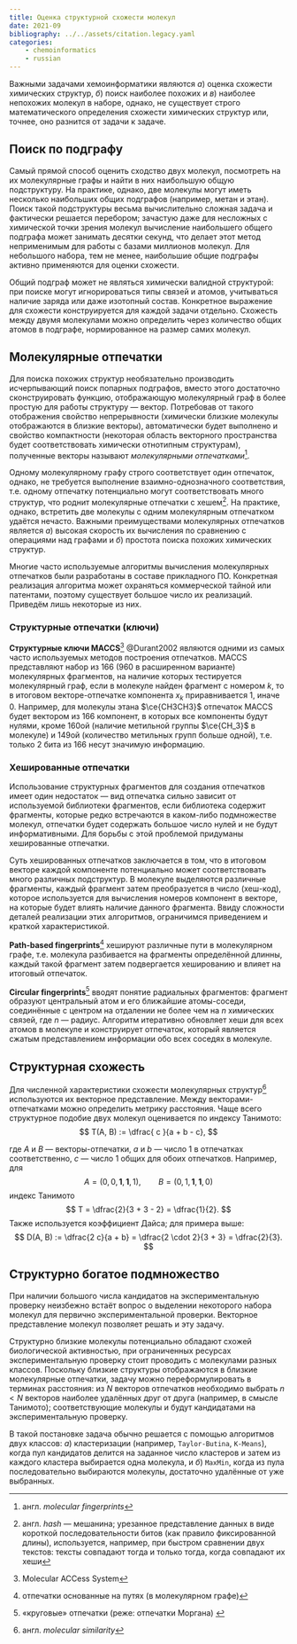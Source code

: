 ```yaml
---
title: Оценка структурной схожести молекул
date: 2021-09
bibliography: ../../assets/citation.legacy.yaml
categories:
    - chemoinformatics
    - russian
---
```


Важными задачами хемоинформатики являются _а_) оценка схожести химических структур, _б_) поиск наиболее похожих и _в_) наиболее непохожих молекул в наборе, однако, не существует строго математического определения схожести химических структур или, точнее, оно разнится от задачи к задаче.

## Поиск по подграфу

Самый прямой способ оценить сходство двух молекул, посмотреть на их молекулярные графы и найти в них наибольшую общую подструктуру. На практике, однако, две молекулы могут иметь несколько наибольших общих подграфов (например, метан и этан). Поиск такой подструктуры весьма вычислительно сложная задача и фактически решается перебором; зачастую даже для несложных с химической точки зрения молекул вычисление наибольшего общего подграфа может занимать десятки секунд, что делает этот метод неприменимым для работы с базами миллионов молекул. Для небольшого набора, тем не менее, наибольшие общие подграфы активно применяются для оценки схожести.

Общий подграф может не являться химически валидной структурой: при поиске могут игнорироваться типы связей и атомов, учитываться наличие заряда или даже изотопный состав. Конкретное выражение для схожести конструируется для каждой задачи отдельно. Схожесть между двумя молекулами можно определить через количество общих атомов в подграфе, нормированное на размер самих молекул. 


## Молекулярные отпечатки

Для поиска похожих структур необязательно производить исчерпывающий поиск попарных подграфов, вместо этого достаточно сконструировать функцию, отображающую молекулярный граф в более простую для работы структуру --- вектор. Потребовав от такого отображения свойство непрерывности (химически близкие молекулы отображаются в близкие векторы), автоматически будет выполнено и свойство компактности (некоторая область векторного пространства будет соответствовать химически отнотипным структурам), полученные векторы называют _молекулярными отпечатками_^[англ. _molecular fingerprints_].

Одному молекулярному графу строго соответствует один отпечаток, однако, не требуется выполнение взаимно-однозначного соответствия, т.е. одному отпечатку потенциально могут соответствовать много структур, что роднит молекулярные отпечатки с хешем^[англ. _hash_ --- мешанина; урезанное представление данных в виде короткой последовательности битов (как правило фиксированной длины), используется, например, при быстром сравнении двух текстов: тексты совпадают тогда и только тогда, когда совпадают их хеши]. На практике, однако, встретить две молекулы с одним молекулярным отпечатком удаётся нечасто. Важными преимуществами молекулярных отпечатков является _а_) высокая скорость их вычисления по сравнению с операциями над графами и _б_) простота поиска похожих химических структур. 

Многие часто используемые алгоритмы вычисления молекулярных отпечатков были разработаны в составе прикладного ПО. Конкретная реализация алгоритма может охраняться коммерческой тайной или патентами, поэтому существует большое число их реализаций. Приведём лишь некоторые из них.

### Структурные отпечатки (ключи)

**Структурные ключи MACCS**^[Molecular ACCess System] @Durant2002 являются одними из самых часто используемых методов построения отпечатков. MACCS представляют набор из 166 (960 в расширенном варианте) молекулярных фрагментов, на наличие которых тестируется молекулярный граф, если в молекуле найден фрагмент с номером $k$, то в итоговом векторе-отпечатке компонента $x_k$ приравнивается $1$, иначе $0$. Например, для молекулы этана $\ce{CH3CH3}$ отпечаток MACCS будет вектором из 166 компонент, в которых все компоненты будут нулями, кроме 160ой (наличие метильной группы $\ce{CH_3}$ в молекуле) и 149ой (количество метильных групп больше одной), т.е. только 2 бита из 166 несут значимую информацию.


### Хешированные отпечатки

Использование структурных фрагментов для создания отпечатков имеет один недостаток --- вид отпечатка сильно зависит от используемой библиотеки фрагментов, если библиотека содержит фрагменты, которые редко встречаются в каком-либо подмножестве молекул, отпечатки будет содержать большое число нулей и не будут информативными. Для борьбы с этой проблемой придуманы хешированные отпечатки.

Суть хешированных отпечатков заключается в том, что в итоговом векторе каждой компоненте потенциально может соответствовать много различных подструктур. В молекуле выделяются различные фрагменты, каждый фрагмент затем преобразуется в число (хеш-код), которое используется для вычисления номеров компонент в векторе, на которые будет влиять наличие данного фрагмента. Ввиду сложности деталей реализации этих алгоритмов, ограничимся приведением и краткой характеристикой.

**Path-based fingerprints**^[отпечатки основанные на путях (в молекулярном графе)] хешируют различные пути в молекулярном графе, т.е. молекула разбивается на фрагменты определённой длинны, каждый такой фрагмент затем подвергается хешированию и влияет на итоговый отпечаток.
    
**Circular fingerprints**^[«круговые» отпечатки (реже: отпечатки Моргана) ] вводят понятие радиальных фрагментов: фрагмент образуют центральный атом и его ближайшие атомы-соседи, соединённые с центром на отдалении не более чем на $n$ химических связей, где $n$ --- радиус. Алгоритм итеративно обновляет хеши для всех атомов в молекуле и конструирует отпечаток, который является сжатым представлением информации обо всех соседях в молекуле. 

## Структурная схожесть {#sec-similarity}

Для численной характеристики схожести молекулярных структур^[англ. _molecular similarity_] используются их векторное представление. Между векторами-отпечатками можно определить метрику расстояния. Чаще всего структурное подобие двух молекул оценивается по индексу Танимото:
$$ T(A, B) := \dfrac{ c }{a + b - c}, $$

где $A$ и $B$ --- векторы-отпечатки, $a$ и $b$ --- число $1$ в отпечатках соответственно, $c$ --- число $1$ общих для обоих отпечатков. Например, для
$$A = (0, 0, \mathbf1, \mathbf1, 1), \qquad B = (0, 1, \mathbf1, \mathbf1, 0)$$
индекс Танимото
$$ T = \dfrac{2}{3 + 3 - 2} = \dfrac{1}{2}. $$
Также используется коэффициент Дайса; для примера выше:
$$
D(A, B) := \dfrac{2 c}{a + b} = \dfrac{2 \cdot 2}{3 + 3} = \dfrac{2}{3}.
$$

## Структурно богатое подмножество {#sec-rich-space}

При наличии большого числа кандидатов на экспериментальную проверку неизбежно встаёт вопрос о выделении некоторого набора молекул для первично экспериментальной проверки. Векторное представление молекул позволяет решать и эту задачу.

Структурно близкие молекулы потенциально обладают схожей биологической активностью, при ограниченных ресурсах экспериментальную проверку стоит проводить с молекулами разных классов. Поскольку близкие структуры отображаются в близкие молекулярные отпечатки, задачу можно переформулировать в терминах расстояния: из $N$ векторов отпечатков необходимо выбрать $n < N$ векторов наиболее удалённых друг от друга (например, в смысле Танимото); соответствующие молекулы и будут кандидатами на экспериментальную проверку.

В такой постановке задача обычно решается с помощью алгоритмов двух классов: _а_) кластеризации (например, `Taylor-Butina`, `K-Means`), когда пул кандидатов делится на заданное число кластеров и затем из каждого кластера выбирается одна молекула, и _б_) `MaxMin`, когда из пула последовательно выбираются молекулы, достаточно удалённые от уже выбранных.
